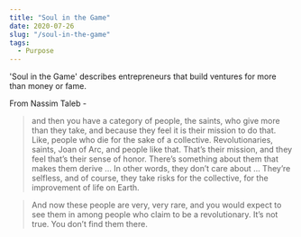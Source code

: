 ```yaml
---
title: "Soul in the Game"
date: 2020-07-26
slug: "/soul-in-the-game"
tags:
  - Purpose
---
```


'Soul in the Game' describes entrepreneurs that build ventures for more than money or fame.

From Nassim Taleb -

> and then you have a category of people, the saints, who give more than they take, and because they feel it is their mission to do that. Like, people who die for the sake of a collective. Revolutionaries, saints, Joan of Arc, and people like that. That’s their mission, and they feel that’s their sense of honor. There’s something about them that makes them derive … In other words, they don’t care about … They’re selfless, and of course, they take risks for the collective, for the improvement of life on Earth.

> And now these people are very, very rare, and you would expect to see them in among people who claim to be a revolutionary. It’s not true. You don’t find them there.
